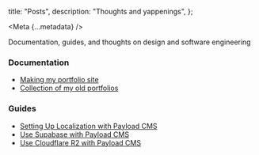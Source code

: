 
  title: "Posts",
  description: "Thoughts and yappenings",
};

<Meta {...metadata} />

<PostWrapper>

Documentation, guides, and thoughts on design and software engineering

### Documentation

- [Making my portfolio site](/site)
- [Collection of my old portfolios](/old)

### Guides

- [Setting Up Localization with Payload CMS](/payload-localization)
- [Use Supabase with Payload CMS](/payload-supabase)
- [Use Cloudflare R2 with Payload CMS](/payload-r2)

</PostWrapper>
